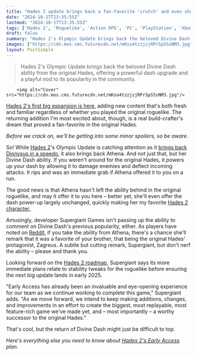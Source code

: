 ```yaml
---
title: "Hades 2 update brings back a fan-favorite 'crutch' and even shades you for using it"
date: "2024-10-17T13:35:55Z"
lastmod: "2024-10-17T13:35:55Z"
tags: ['Hades 2', 'Roguelike', 'Action RPG', 'PC', 'PlayStation', 'Xbox', 'Nintendo Switch']
draft: false
summary: "Hades 2's Olympic Update brings back the beloved Divine Dash ability from the original Hades, offering a powerful dash upgrade and a playful nod to its popularity in the community."
images: ["https://cdn.mos.cms.futurecdn.net/mKso4tzzjzjRPrSpS5sNM3.jpg"]
layout: PostSimple
---
```

> Hades 2's Olympic Update brings back the beloved Divine Dash ability from the original Hades, offering a powerful dash upgrade and a playful nod to its popularity in the community.


        <img alt="Cover" src="https://cdn.mos.cms.futurecdn.net/mKso4tzzjzjRPrSpS5sNM3.jpg"/>
        
[Hades 2's first big expansion is here](https://www.gamesradar.com/games/roguelike/hades-2-surprises-fans-with-its-first-big-expansion-the-roguelikes-olympic-update-is-out-now-with-more-gods-a-new-jetpack-weapon-and-half-naked-dionysus/), adding new content that's both fresh and familiar regardless of whether you played the original roguelike. The returning addition I'm most excited about, though, is a real build-crafter's dream that proved a fan-favorite in the original Hades.

*Before we crack on, we'll be getting into some minor spoilers, so be aware.*

So! While [Hades 2](https://www.gamesradar.com/hades-2-guide/)'s Olympic Update is catching attention as it [brings back Dionysus in a speedo](https://www.reddit.com/r/HadesTheGame/comments/1g55k13/this_new_update_better_be_goo_oh_ooooh_okay/?utm_source=share&utm_medium=web3x&utm_name=web3xcss&utm_term=1&utm_content=share_button), it also brings back Athena. And not just that, but her Divine Dash ability. If you weren't around for the original Hades, it powers up your dash by allowing it to damage enemies and deflect incoming attacks. It rips and was an immediate grab if Athena offered it to you on a run.

The good news is that Athena hasn't left the ability behind in the original roguelike, and may it offer it to you here – better yet, she'll even offer the dash power-up largely unchanged, quickly making her my favorite [Hades 2 character.](https://www.gamesradar.com/hades-2-characters-gods/)

Amusingly, developer Supergiant Games isn't passing up the ability to comment on Divine Dash's previous popularity, either. As players have noted on [Reddit](https://www.reddit.com/r/HadesTheGame/comments/1g570b7/comment/ls926o3/?utm_source=share&utm_medium=web3x&utm_name=web3xcss&utm_term=1&utm_content=share_button), if you take the ability from Athena, there's a chance she'll remark that it was a favorite of your brother, that being the original Hades' protagonist, Zagreus. A subtle but cutting remark, Supergiant, but don't nerf the ability – please and thank you.

Looking forward on the [Hades 2 roadmap](https://www.gamesradar.com/games/hades/hades-2-roadmap/), Supergiant says its more immediate plans relate to stability tweaks for the roguelike before ensuring the next big update lands in early 2025.

"Early Access has already been an invaluable and eye-opening experience for our team as we continue working to complete this game," Supergiant adds. "As we move forward, we intend to keep making additions, changes, and improvements in an effort to create the biggest, most replayable, most feature-rich game we've made yet, and – most importantly – a worthy successor to the original Hades."

That's cool, but the return of Divine Dash might just be difficult to top.

*Here's everything else you need to know about *[<em>Hades 2's Early Access</em>](https://www.gamesradar.com/games/hades/hades-2-early-access/)* plan.*
        